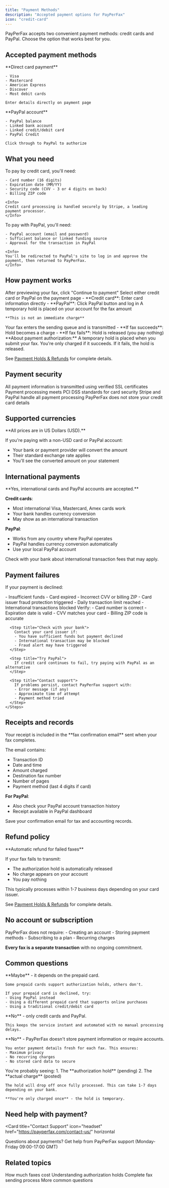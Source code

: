```yaml
---
title: "Payment Methods"
description: "Accepted payment options for PayPerFax"
icon: "credit-card"
---
```


PayPerFax accepts two convenient payment methods: credit cards and PayPal. Choose the option that works best for you.

## Accepted payment methods

<CardGroup cols={2}>
  <Card title="Credit Card" icon="credit-card" color="#2563EB">
    **Direct card payment**

    - Visa
    - Mastercard
    - American Express
    - Discover
    - Most debit cards

    Enter details directly on payment page
  </Card>
  <Card title="PayPal" icon="paypal" color="#0070BA">
    **PayPal account**

    - PayPal balance
    - Linked bank account
    - Linked credit/debit card
    - PayPal Credit

    Click through to PayPal to authorize
  </Card>
</CardGroup>

## What you need

<Tabs>
  <Tab title="Credit Card">
    To pay by credit card, you'll need:

    - Card number (16 digits)
    - Expiration date (MM/YY)
    - Security code (CVV - 3 or 4 digits on back)
    - Billing ZIP code

    <Info>
    Credit card processing is handled securely by Stripe, a leading payment processor.
    </Info>
  </Tab>

  <Tab title="PayPal">
    To pay with PayPal, you'll need:

    - PayPal account (email and password)
    - Sufficient balance or linked funding source
    - Approval for the transaction in PayPal

    <Info>
    You'll be redirected to PayPal's site to log in and approve the payment, then returned to PayPerFax.
    </Info>
  </Tab>
</Tabs>

## How payment works

<Steps>
  <Step title="Review your fax and price">
    After previewing your fax, click "Continue to payment"
  </Step>

  <Step title="Choose payment method">
    Select either credit card or PayPal on the payment page
  </Step>

  <Step title="Enter payment details">
    - **Credit card**: Enter card information directly
    - **PayPal**: Click PayPal button and log in
  </Step>

  <Step title="Authorization hold placed">
    A temporary hold is placed on your account for the fax amount

    **This is not an immediate charge**
  </Step>

  <Step title="Fax is sent">
    Your fax enters the sending queue and is transmitted
  </Step>

  <Step title="Charge or release">
    - **If fax succeeds**: Hold becomes a charge
    - **If fax fails**: Hold is released (you pay nothing)
  </Step>
</Steps>

<Info>
**About payment authorization:** A temporary hold is placed when you submit your fax. You're only charged if it succeeds. If it fails, the hold is released.

See [Payment Holds & Refunds](/pricing/payment-holds) for complete details.
</Info>

## Payment security

<CardGroup cols={2}>
  <Card title="SSL Encrypted" icon="lock">
    All payment information is transmitted using verified SSL certificates
  </Card>
  <Card title="PCI Compliant" icon="shield-check">
    Payment processing meets PCI DSS standards for card security
  </Card>
  <Card title="Trusted Processors" icon="building">
    Stripe and PayPal handle all payment processing
  </Card>
  <Card title="No Storage" icon="database">
    PayPerFax does not store your credit card details
  </Card>
</CardGroup>

## Supported currencies

<Info>
**All prices are in US Dollars (USD).**

If you're paying with a non-USD card or PayPal account:
- Your bank or payment provider will convert the amount
- Their standard exchange rate applies
- You'll see the converted amount on your statement
</Info>

## International payments

<Accordion title="Paying from outside the US?" icon="globe">
**Yes, international cards and PayPal accounts are accepted.**

**Credit cards**:
- Most international Visa, Mastercard, Amex cards work
- Your bank handles currency conversion
- May show as an international transaction

**PayPal**:
- Works from any country where PayPal operates
- PayPal handles currency conversion automatically
- Use your local PayPal account

<Tip>
Check with your bank about international transaction fees that may apply.
</Tip>
</Accordion>

## Payment failures

If your payment is declined:

<AccordionGroup>
  <Accordion title="Common reasons for declined payments" icon="triangle-exclamation">
    - Insufficient funds
    - Card expired
    - Incorrect CVV or billing ZIP
    - Card issuer fraud protection triggered
    - Daily transaction limit reached
    - International transactions blocked
  </Accordion>

  <Accordion title="What to do" icon="wrench">
    <Steps>
      <Step title="Check card details">
        Verify:
        - Card number is correct
        - Expiration date is valid
        - CVV matches your card
        - Billing ZIP code is accurate
      </Step>

      <Step title="Check with your bank">
        Contact your card issuer if:
        - You have sufficient funds but payment declined
        - International transaction may be blocked
        - Fraud alert may have triggered
      </Step>

      <Step title="Try PayPal">
        If credit card continues to fail, try paying with PayPal as an alternative
      </Step>

      <Step title="Contact support">
        If problems persist, contact PayPerFax support with:
        - Error message (if any)
        - Approximate time of attempt
        - Payment method tried
      </Step>
    </Steps>
  </Accordion>
</AccordionGroup>

## Receipts and records

<Accordion title="Where's my receipt?" icon="receipt">
Your receipt is included in the **fax confirmation email** sent when your fax completes.

The email contains:
- Transaction ID
- Date and time
- Amount charged
- Destination fax number
- Number of pages
- Payment method (last 4 digits if card)

**For PayPal**:
- Also check your PayPal account transaction history
- Receipt available in PayPal dashboard

<Tip>
Save your confirmation email for tax and accounting records.
</Tip>
</Accordion>

## Refund policy

<Note>
**Automatic refund for failed faxes**

If your fax fails to transmit:
- The authorization hold is automatically released
- No charge appears on your account
- You pay nothing

This typically processes within 1-7 business days depending on your card issuer.
</Note>

See [Payment Holds & Refunds](/pricing/payment-holds) for complete details.

## No account or subscription

<Info>
PayPerFax does not require:
- Creating an account
- Storing payment methods
- Subscribing to a plan
- Recurring charges

**Every fax is a separate transaction** with no ongoing commitment.
</Info>

## Common questions

<AccordionGroup>
  <Accordion title="Can I use a prepaid card?" icon="credit-card">
    **Maybe** - it depends on the prepaid card.

    Some prepaid cards support authorization holds, others don't.

    If your prepaid card is declined, try:
    - Using PayPal instead
    - Using a different prepaid card that supports online purchases
    - Using a traditional credit/debit card
  </Accordion>

  <Accordion title="Do you accept checks or wire transfers?" icon="money-check">
    **No** - only credit cards and PayPal.

    This keeps the service instant and automated with no manual processing delays.
  </Accordion>

  <Accordion title="Can I save my payment method?" icon="bookmark">
    **No** - PayPerFax doesn't store payment information or require accounts.

    You enter payment details fresh for each fax. This ensures:
    - Maximum privacy
    - No recurring charges
    - No stored card data to secure
  </Accordion>

  <Accordion title="Why do I see two charges?" icon="copy">
    You're probably seeing:
    1. The **authorization hold** (pending)
    2. The **actual charge** (posted)

    The hold will drop off once fully processed. This can take 1-7 days depending on your bank.

    **You're only charged once** - the hold is temporary.
  </Accordion>
</AccordionGroup>

## Need help with payment?

<Card
  title="Contact Support"
  icon="headset"
  href="https://payperfax.com/contact-us/"
  horizontal
>
  Questions about payments? Get help from PayPerFax support (Monday-Friday 09:00-17:00 GMT)
</Card>

## Related topics

<CardGroup cols={2}>
  <Card
    title="Pricing Structure"
    icon="dollar-sign"
    href="/pricing/pricing-structure"
  >
    How much faxes cost
  </Card>
  <Card
    title="Payment Holds & Refunds"
    icon="shield"
    href="/pricing/payment-holds"
  >
    Understanding authorization holds
  </Card>
  <Card
    title="Step-by-Step Guide"
    icon="list-check"
    href="/sending-faxes/step-by-step-guide"
  >
    Complete fax sending process
  </Card>
  <Card
    title="FAQ"
    icon="circle-question"
    href="/faq"
  >
    More common questions
  </Card>
</CardGroup>

